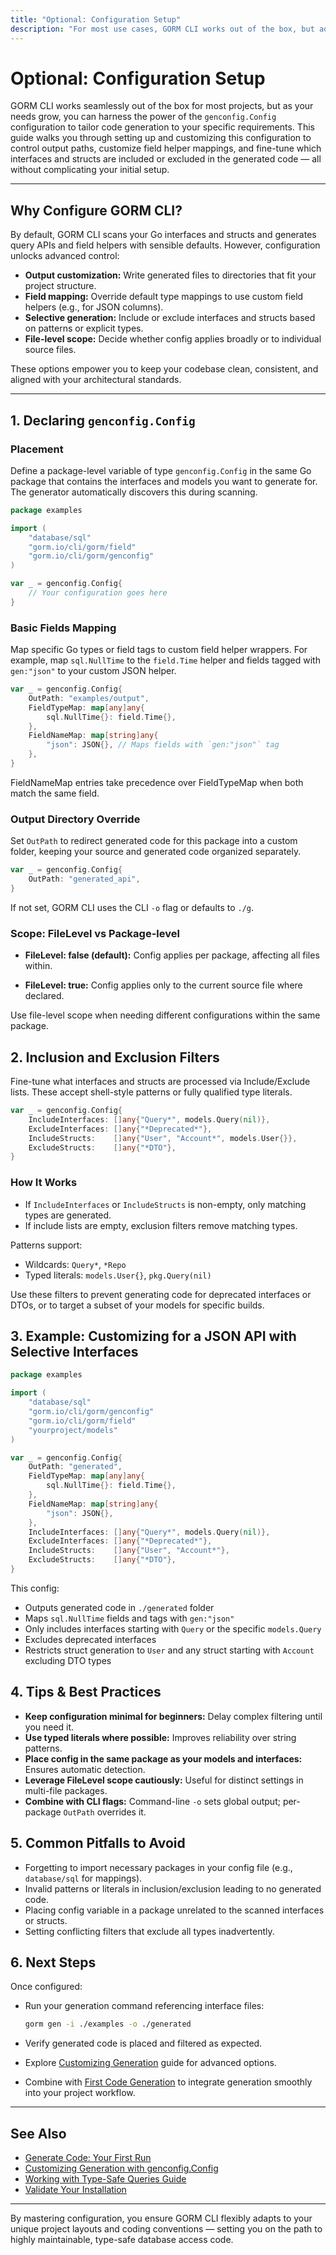 ```yaml
---
title: "Optional: Configuration Setup"
description: "For most use cases, GORM CLI works out of the box, but advanced users can leverage configuration files to customize output paths, field mappings, and inclusion/exclusion rules. Learn how to set up and adjust `genconfig.Config` for greater control without overcomplicating your first run."
---
```


# Optional: Configuration Setup

GORM CLI works seamlessly out of the box for most projects, but as your needs grow, you can harness the power of the `genconfig.Config` configuration to tailor code generation to your specific requirements. This guide walks you through setting up and customizing this configuration to control output paths, customize field helper mappings, and fine-tune which interfaces and structs are included or excluded in the generated code — all without complicating your initial setup.

---

## Why Configure GORM CLI?

By default, GORM CLI scans your Go interfaces and structs and generates query APIs and field helpers with sensible defaults. However, configuration unlocks advanced control:

- **Output customization:** Write generated files to directories that fit your project structure.
- **Field mapping:** Override default type mappings to use custom field helpers (e.g., for JSON columns).
- **Selective generation:** Include or exclude interfaces and structs based on patterns or explicit types.
- **File-level scope:** Decide whether config applies broadly or to individual source files.

These options empower you to keep your codebase clean, consistent, and aligned with your architectural standards.

---

## 1. Declaring `genconfig.Config`

### Placement

Define a package-level variable of type `genconfig.Config` in the same Go package that contains the interfaces and models you want to generate for. The generator automatically discovers this during scanning.

```go
package examples

import (
    "database/sql"
    "gorm.io/cli/gorm/field"
    "gorm.io/cli/gorm/genconfig"
)

var _ = genconfig.Config{
    // Your configuration goes here
}
```


### Basic Fields Mapping

Map specific Go types or field tags to custom field helper wrappers. For example, map `sql.NullTime` to the `field.Time` helper and fields tagged with `gen:"json"` to your custom JSON helper.

```go
var _ = genconfig.Config{
    OutPath: "examples/output",
    FieldTypeMap: map[any]any{
        sql.NullTime{}: field.Time{},
    },
    FieldNameMap: map[string]any{
        "json": JSON{}, // Maps fields with `gen:"json"` tag
    },
}
```

<Info>
FieldNameMap entries take precedence over FieldTypeMap when both match the same field.
</Info>


### Output Directory Override

Set `OutPath` to redirect generated code for this package into a custom folder, keeping your source and generated code organized separately.

```go
var _ = genconfig.Config{
    OutPath: "generated_api",
}
```

If not set, GORM CLI uses the CLI `-o` flag or defaults to `./g`.


### Scope: FileLevel vs Package-level

- **FileLevel: false (default):** Config applies per package, affecting all files within.

- **FileLevel: true:** Config applies only to the current source file where declared.

Use file-level scope when needing different configurations within the same package.


## 2. Inclusion and Exclusion Filters

Fine-tune what interfaces and structs are processed via Include/Exclude lists. These accept shell-style patterns or fully qualified type literals.

```go
var _ = genconfig.Config{
    IncludeInterfaces: []any{"Query*", models.Query(nil)},
    ExcludeInterfaces: []any{"*Deprecated*"},
    IncludeStructs:    []any{"User", "Account*", models.User{}},
    ExcludeStructs:    []any{"*DTO"},
}
```

### How It Works

- If `IncludeInterfaces` or `IncludeStructs` is non-empty, only matching types are generated.
- If include lists are empty, exclusion filters remove matching types.

Patterns support:
- Wildcards: `Query*`, `*Repo`
- Typed literals: `models.User{}`, `pkg.Query(nil)`

<Tip>
Use these filters to prevent generating code for deprecated interfaces or DTOs, or to target a subset of your models for specific builds.
</Tip>


## 3. Example: Customizing for a JSON API with Selective Interfaces

```go
package examples

import (
    "database/sql"
    "gorm.io/cli/gorm/genconfig"
    "gorm.io/cli/gorm/field"
    "yourproject/models"
)

var _ = genconfig.Config{
    OutPath: "generated",
    FieldTypeMap: map[any]any{
        sql.NullTime{}: field.Time{},
    },
    FieldNameMap: map[string]any{
        "json": JSON{},
    },
    IncludeInterfaces: []any{"Query*", models.Query(nil)},
    ExcludeInterfaces: []any{"*Deprecated*"},
    IncludeStructs:    []any{"User", "Account*"},
    ExcludeStructs:    []any{"*DTO"},
}
```

This config:
- Outputs generated code in `./generated` folder
- Maps `sql.NullTime` fields and tags with `gen:"json"`
- Only includes interfaces starting with `Query` or the specific `models.Query`
- Excludes deprecated interfaces
- Restricts struct generation to `User` and any struct starting with `Account` excluding DTO types


## 4. Tips & Best Practices

- **Keep configuration minimal for beginners:** Delay complex filtering until you need it.
- **Use typed literals where possible:** Improves reliability over string patterns.
- **Place config in the same package as your models and interfaces:** Ensures automatic detection.
- **Leverage FileLevel scope cautiously:** Useful for distinct settings in multi-file packages.
- **Combine with CLI flags:** Command-line `-o` sets global output; per-package `OutPath` overrides it.


## 5. Common Pitfalls to Avoid

- Forgetting to import necessary packages in your config file (e.g., `database/sql` for mappings).
- Invalid patterns or literals in inclusion/exclusion leading to no generated code.
- Placing config variable in a package unrelated to the scanned interfaces or structs.
- Setting conflicting filters that exclude all types inadvertently.


## 6. Next Steps

Once configured:

- Run your generation command referencing interface files:

  ```bash
  gorm gen -i ./examples -o ./generated
  ```

- Verify generated code is placed and filtered as expected.

- Explore [Customizing Generation](./customizing-generation) guide for advanced options.

- Combine with [First Code Generation](../first-steps/run-first-generation) to integrate generation smoothly into your project workflow.

---

## See Also

- [Generate Code: Your First Run](/getting-started/first-steps/run-first-generation)
- [Customizing Generation with genconfig.Config](/guides/core-workflows/customizing-generation)
- [Working with Type-Safe Queries Guide](/guides/core-workflows/type-safe-queries)
- [Validate Your Installation](/getting-started/setup-basics/validation)

---

By mastering configuration, you ensure GORM CLI flexibly adapts to your unique project layouts and coding conventions — setting you on the path to highly maintainable, type-safe database access code.
